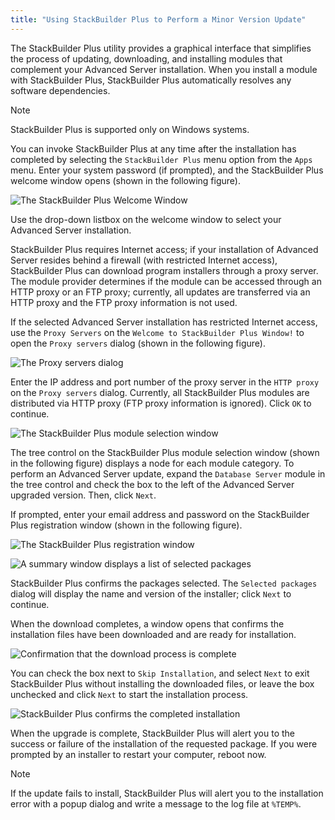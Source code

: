 ```yaml
---
title: "Using StackBuilder Plus to Perform a Minor Version Update"
---
```


The StackBuilder Plus utility provides a graphical interface that simplifies the process of updating, downloading, and installing modules that complement your Advanced Server installation. When you install a module with StackBuilder Plus, StackBuilder Plus automatically resolves any software dependencies.

<div class="note">

<div class="title">

Note

</div>

StackBuilder Plus is supported only on Windows systems.

</div>

You can invoke StackBuilder Plus at any time after the installation has completed by selecting the `StackBuilder Plus` menu option from the `Apps` menu. Enter your system password (if prompted), and the StackBuilder Plus welcome window opens (shown in the following figure).

![*The StackBuilder Plus Welcome Window*](images/the_stackBuilder_plus_welcome_window.png)

Use the drop-down listbox on the welcome window to select your Advanced Server installation.

StackBuilder Plus requires Internet access; if your installation of Advanced Server resides behind a firewall (with restricted Internet access), StackBuilder Plus can download program installers through a proxy server. The module provider determines if the module can be accessed through an HTTP proxy or an FTP proxy; currently, all updates are transferred via an HTTP proxy and the FTP proxy information is not used.

If the selected Advanced Server installation has restricted Internet access, use the `Proxy Servers` on the `Welcome to StackBuilder Plus Window!` to open the `Proxy servers` dialog (shown in the following figure).

![*The Proxy servers dialog*](images/the_proxy_servers_dialog.png)

Enter the IP address and port number of the proxy server in the `HTTP proxy` on the `Proxy servers` dialog. Currently, all StackBuilder Plus modules are distributed via HTTP proxy (FTP proxy information is ignored). Click `OK` to continue.

![*The StackBuilder Plus module selection window*](images/the_stackBuilder_plus_module_selection_window.png)

The tree control on the StackBuilder Plus module selection window (shown in the following figure) displays a node for each module category. To perform an Advanced Server update, expand the `Database Server` module in the tree control and check the box to the left of the Advanced Server upgraded version. Then, click `Next`.

If prompted, enter your email address and password on the StackBuilder Plus registration window (shown in the following figure).

![*The StackBuilder Plus registration window*](images/the_stackBuilder_plus_registration_window.png)

![*A summary window displays a list of selected packages*](images/selected_packages_summary_window.png)

StackBuilder Plus confirms the packages selected. The `Selected packages` dialog will display the name and version of the installer; click `Next` to continue.

When the download completes, a window opens that confirms the installation files have been downloaded and are ready for installation.

![*Confirmation that the download process is complete*](images/download_complete_confirmation.png)

You can check the box next to `Skip Installation`, and select `Next` to exit StackBuilder Plus without installing the downloaded files, or leave the box unchecked and click `Next` to start the installation process.

![*StackBuilder Plus confirms the completed installation*](images/stackBuilder_plus_confirms_the_completed_installation.png)

When the upgrade is complete, StackBuilder Plus will alert you to the success or failure of the installation of the requested package. If you were prompted by an installer to restart your computer, reboot now.

<div class="note">

<div class="title">

Note

</div>

If the update fails to install, StackBuilder Plus will alert you to the installation error with a popup dialog and write a message to the log file at `%TEMP%`.

</div>

